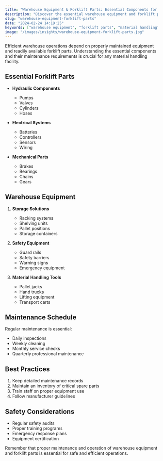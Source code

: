 ```yaml
---
title: "Warehouse Equipment & Forklift Parts: Essential Components for Efficient Operations"
description: "Discover the essential warehouse equipment and forklift parts needed for maintaining efficient and safe material handling operations."
slug: "warehouse-equipment-forklift-parts"
date: "2024-02-24 14:19:25"
keywords: ["warehouse equipment", "forklift parts", "material handling"]
image: "/images/insights/warehouse-equipment-forklift-parts.jpg"
---
```



Efficient warehouse operations depend on properly maintained equipment and readily available forklift parts. Understanding the essential components and their maintenance requirements is crucial for any material handling facility.

## Essential Forklift Parts

- **Hydraulic Components**
  - Pumps
  - Valves
  - Cylinders
  - Hoses

- **Electrical Systems**
  - Batteries
  - Controllers
  - Sensors
  - Wiring

- **Mechanical Parts**
  - Brakes
  - Bearings
  - Chains
  - Gears

## Warehouse Equipment

1. **Storage Solutions**
   - Racking systems
   - Shelving units
   - Pallet positions
   - Storage containers

2. **Safety Equipment**
   - Guard rails
   - Safety barriers
   - Warning signs
   - Emergency equipment

3. **Material Handling Tools**
   - Pallet jacks
   - Hand trucks
   - Lifting equipment
   - Transport carts

## Maintenance Schedule

Regular maintenance is essential:
- Daily inspections
- Weekly cleaning
- Monthly service checks
- Quarterly professional maintenance

## Best Practices

1. Keep detailed maintenance records
2. Maintain an inventory of critical spare parts
3. Train staff on proper equipment use
4. Follow manufacturer guidelines

## Safety Considerations

- Regular safety audits
- Proper training programs
- Emergency response plans
- Equipment certification

Remember that proper maintenance and operation of warehouse equipment and forklift parts is essential for safe and efficient operations. 